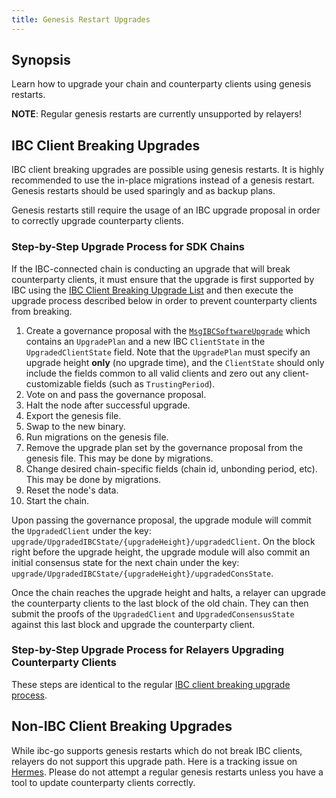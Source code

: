 ```yaml
---
title: Genesis Restart Upgrades
---
```


## Synopsis

Learn how to upgrade your chain and counterparty clients using genesis restarts.

**NOTE**: Regular genesis restarts are currently unsupported by relayers!

## IBC Client Breaking Upgrades

IBC client breaking upgrades are possible using genesis restarts.
It is highly recommended to use the in-place migrations instead of a genesis restart.
Genesis restarts should be used sparingly and as backup plans.

Genesis restarts still require the usage of an IBC upgrade proposal in order to correctly upgrade counterparty clients.

### Step-by-Step Upgrade Process for SDK Chains

If the IBC-connected chain is conducting an upgrade that will break counterparty clients, it must ensure that the upgrade is first supported by IBC using the [IBC Client Breaking Upgrade List](/docs/ibc/next/ibc/upgrades/quick-guide#ibc-client-breaking-upgrades) and then execute the upgrade process described below in order to prevent counterparty clients from breaking.

1. Create a governance proposal with the [`MsgIBCSoftwareUpgrade`](https://buf.build/cosmos/ibc/docs/main:ibc.core.client.v1#ibc.core.client.v1.MsgIBCSoftwareUpgrade) which contains an `UpgradePlan` and a new IBC `ClientState` in the `UpgradedClientState` field. Note that the `UpgradePlan` must specify an upgrade height **only** (no upgrade time), and the `ClientState` should only include the fields common to all valid clients and zero out any client-customizable fields (such as `TrustingPeriod`).
2. Vote on and pass the governance proposal.
3. Halt the node after successful upgrade.
4. Export the genesis file.
5. Swap to the new binary.
6. Run migrations on the genesis file.
7. Remove the upgrade plan set by the governance proposal from the genesis file. This may be done by migrations.
8. Change desired chain-specific fields (chain id, unbonding period, etc). This may be done by migrations.
9. Reset the node's data.
10. Start the chain.

Upon passing the governance proposal, the upgrade module will commit the `UpgradedClient` under the key: `upgrade/UpgradedIBCState/{upgradeHeight}/upgradedClient`. On the block right before the upgrade height, the upgrade module will also commit an initial consensus state for the next chain under the key: `upgrade/UpgradedIBCState/{upgradeHeight}/upgradedConsState`.

Once the chain reaches the upgrade height and halts, a relayer can upgrade the counterparty clients to the last block of the old chain. They can then submit the proofs of the `UpgradedClient` and `UpgradedConsensusState` against this last block and upgrade the counterparty client.

### Step-by-Step Upgrade Process for Relayers Upgrading Counterparty Clients

These steps are identical to the regular [IBC client breaking upgrade process](/docs/ibc/next/ibc/upgrades/quick-guide#step-by-step-upgrade-process-for-relayers-upgrading-counterparty-clients).

## Non-IBC Client Breaking Upgrades

While ibc-go supports genesis restarts which do not break IBC clients, relayers do not support this upgrade path.
Here is a tracking issue on [Hermes](https://github.com/informalsystems/ibc-rs/issues/1152).
Please do not attempt a regular genesis restarts unless you have a tool to update counterparty clients correctly.
